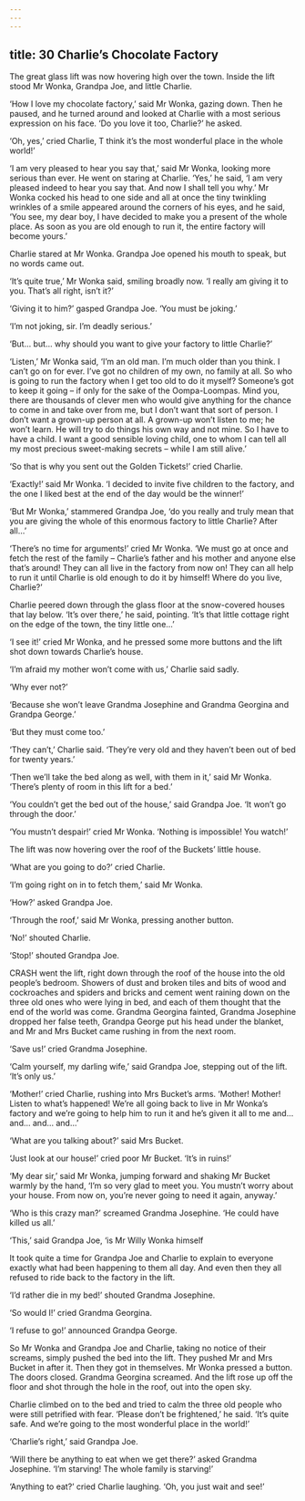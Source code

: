 ```yaml
---
---
---
```

title: 30 Charlie’s Chocolate Factory
---

The great glass lift was now hovering high over the town. Inside the lift stood Mr Wonka, Grandpa Joe, and little Charlie.

‘How I love my chocolate factory,’ said Mr Wonka, gazing down. Then he paused, and he turned around and looked at Charlie with a most serious expression on his face. ‘Do you love it too, Charlie?’ he asked.

‘Oh, yes,’ cried Charlie, T think it’s the most wonderful place in the whole world!’

‘I am very pleased to hear you say that,’ said Mr Wonka, looking more serious than ever. He went on staring at Charlie. ‘Yes,’ he said, ‘I am very pleased indeed to hear you say that. And now I shall tell you why.’ Mr Wonka cocked his head to one side and all at once the tiny twinkling wrinkles of a smile appeared around the corners of his eyes, and he said, ‘You see, my dear boy, I have decided to make you a present of the whole place. As soon as you are old enough to run it, the entire factory will become yours.’

Charlie stared at Mr Wonka. Grandpa Joe opened his mouth to speak, but no words came out.

‘It’s quite true,’ Mr Wonka said, smiling broadly now. ‘I really am giving it to you. That’s all right, isn’t it?’

‘Giving it to him?’ gasped Grandpa Joe. ‘You must be joking.’

‘I’m not joking, sir. I’m deadly serious.’

‘But… but… why should you want to give your factory to little Charlie?’

‘Listen,’ Mr Wonka said, ‘I’m an old man. I’m much older than you think. I can’t go on for ever. I’ve got no children of my own, no family at all. So who is going to run the factory when I get too old to do it myself? Someone’s got to keep it going – if only for the sake of the Oompa-Loompas. Mind you, there are thousands of clever men who would give anything for the chance to come in and take over from me, but I don’t want that sort of person. I don’t want a grown-up person at all. A grown-up won’t listen to me; he won’t learn. He will try to do things his own way and not mine. So I have to have a child. I want a good sensible loving child, one to whom I can tell all my most precious sweet-making secrets – while I am still alive.’

‘So that is why you sent out the Golden Tickets!’ cried Charlie.

‘Exactly!’ said Mr Wonka. ‘I decided to invite five children to the factory, and the one I liked best at the end of the day would be the winner!’

‘But Mr Wonka,’ stammered Grandpa Joe, ‘do you really and truly mean that you are giving the whole of this enormous factory to little Charlie? After all…’

‘There’s no time for arguments!’ cried Mr Wonka. ‘We must go at once and fetch the rest of the family – Charlie’s father and his mother and anyone else that’s around! They can all live in the factory from now on! They can all help to run it until Charlie is old enough to do it by himself! Where do you live, Charlie?’

Charlie peered down through the glass floor at the snow-covered houses that lay below. ‘It’s over there,’ he said, pointing. ‘It’s that little cottage right on the edge of the town, the tiny little one…’

‘I see it!’ cried Mr Wonka, and he pressed some more buttons and the lift shot down towards Charlie’s house.

‘I’m afraid my mother won’t come with us,’ Charlie said sadly.

‘Why ever not?’

‘Because she won’t leave Grandma Josephine and Grandma Georgina and Grandpa George.’

‘But they must come too.’

‘They can’t,’ Charlie said. ‘They’re very old and they haven’t been out of bed for twenty years.’

‘Then we’ll take the bed along as well, with them in it,’ said Mr Wonka. ‘There’s plenty of room in this lift for a bed.’

‘You couldn’t get the bed out of the house,’ said Grandpa Joe. ‘It won’t go through the door.’

‘You mustn’t despair!’ cried Mr Wonka. ‘Nothing is impossible! You watch!’

The lift was now hovering over the roof of the Buckets’ little house.

‘What are you going to do?’ cried Charlie.

‘I’m going right on in to fetch them,’ said Mr Wonka.

‘How?’ asked Grandpa Joe.

‘Through the roof,’ said Mr Wonka, pressing another button.

‘No!’ shouted Charlie.

‘Stop!’ shouted Grandpa Joe.

CRASH went the lift, right down through the roof of the house into the old people’s bedroom. Showers of dust and broken tiles and bits of wood and cockroaches and spiders and bricks and cement went raining down on the three old ones who were lying in bed, and each of them thought that the end of the world was come. Grandma Georgina fainted, Grandma Josephine dropped her false teeth, Grandpa George put his head under the blanket, and Mr and Mrs Bucket came rushing in from the next room.

‘Save us!’ cried Grandma Josephine.

‘Calm yourself, my darling wife,’ said Grandpa Joe, stepping out of the lift. ‘It’s only us.’

‘Mother!’ cried Charlie, rushing into Mrs Bucket’s arms. ‘Mother! Mother! Listen to what’s happened! We’re all going back to live in Mr Wonka’s factory and we’re going to help him to run it and he’s given it all to me and… and… and… and…’

‘What are you talking about?’ said Mrs Bucket.

‘Just look at our house!’ cried poor Mr Bucket. ‘It’s in ruins!’



‘My dear sir,’ said Mr Wonka, jumping forward and shaking Mr Bucket warmly by the hand, ‘I’m so very glad to meet you. You mustn’t worry about your house. From now on, you’re never going to need it again, anyway.’

‘Who is this crazy man?’ screamed Grandma Josephine. ‘He could have killed us all.’

‘This,’ said Grandpa Joe, ‘is Mr Willy Wonka himself

It took quite a time for Grandpa Joe and Charlie to explain to everyone exactly what had been happening to them all day. And even then they all refused to ride back to the factory in the lift.

‘I’d rather die in my bed!’ shouted Grandma Josephine.

‘So would I!’ cried Grandma Georgina.

‘I refuse to go!’ announced Grandpa George.

So Mr Wonka and Grandpa Joe and Charlie, taking no notice of their screams, simply pushed the bed into the lift. They pushed Mr and Mrs Bucket in after it. Then they got in themselves. Mr Wonka pressed a button. The doors closed. Grandma Georgina screamed. And the lift rose up off the floor and shot through the hole in the roof, out into the open sky.

Charlie climbed on to the bed and tried to calm the three old people who were still petrified with fear. ‘Please don’t be frightened,’ he said. ‘It’s quite safe. And we’re going to the most wonderful place in the world!’

‘Charlie’s right,’ said Grandpa Joe.

‘Will there be anything to eat when we get there?’ asked Grandma Josephine. ‘I’m starving! The whole family is starving!’

‘Anything to eat?’ cried Charlie laughing. ‘Oh, you just wait and see!’